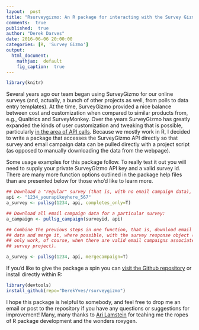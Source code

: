 ```yaml
---
layout:  post
title: "Rsurveygizmo: An R package for interacting with the Survey Gizmo API"
comments:  true
published:  true
author: "Derek Darves"
date: 2016-06-06 20:00:00
categories: [R, 'Survey Gizmo']
output:
  html_document:
    mathjax:  default
    fig_caption:  true
---
```



```r
library(knitr)
```


Several years ago our team began using SurveyGizmo for our online surveys (and, actually, a bunch of other projects as well, from polls to data entry templates). At the time, SurveyGizmo provided 
a nice balance between cost and customization when compared to similar products from, e.g., Qualtrics and SurveyMonkey.
Over the years SurveyGizmo has greatly expanded the kinds of user customization and tweaking 
that is possible, particularly [in the area of API calls](https://apihelp.surveygizmo.com/help).
Because we mostly work in R, I decided to write a package that accesses the 
SurveyGizmo API directly so that survey and email campaign data can 
be pulled directly with a project script 
(as opposed to manually downloading the data from the webpage).

Some usage examples for this package follow. To really test it out you will need to supply
your private SurveyGizmo API key and a valid survey id. There are many more function options 
outlined in the package help files than are presented below for those who'd like to learn more.


```r
## Download a "regular" survey (that is, with no email campaign data), keeping only complete responses:
api <- "1234_yourapikeyhere_567"
a_survey <- pullsg(1234, api, completes_only=T)

## Download all email campaign data for a particular survey:
a_campaign <- pullsg_campaign(surveyid, api) 

## Combine the previous steps in one function, that is, download email campaign 
## data and merge it, where possible, with the survey response object (this will
## only work, of course, when there are valid email campaigns associated with a 
## survey project).

a_survey <- pullsg(1234, api, mergecampaign=T)

```

If you'd like to give the package a spin you can [visit the Github repository](https://github.com/DerekYves/rsurveygizmo) or install directly within R:

```r
library(devtools)
install_github(repo="DerekYves/rsurveygizmo")
```
     
I hope this package is helpful to somebody, and feel free to drop me an email or post to the repository if you have any questions or suggestions for improvement! Many, many thanks to [Ari Lamstein](http://www.arilamstein.com/) for teahing me the ropes of R package development and the wonders roxygen.

